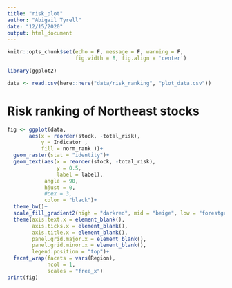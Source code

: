 ```yaml
---
title: "risk_plot"
author: "Abigail Tyrell"
date: "12/15/2020"
output: html_document
---
```


```r
knitr::opts_chunk$set(echo = F, message = F, warning = F, 
                      fig.width = 8, fig.align = 'center')

library(ggplot2)

data <- read.csv(here::here("data/risk_ranking", "plot_data.csv"))
```

# Risk ranking of Northeast stocks
```r
fig <- ggplot(data,
       aes(x = reorder(stock, -total_risk),
           y = Indicator ,
           fill = norm_rank ))+
  geom_raster(stat = "identity")+
  geom_text(aes(x = reorder(stock, -total_risk),
                y = 0.5,
                label = label),
            angle = 90,
            hjust = 0,
            #cex = 3,
            color = "black")+
  theme_bw()+
  scale_fill_gradient2(high = "darkred", mid = "beige", low = "forestgreen", midpoint = 0.5)+
  theme(axis.text.x = element_blank(),
        axis.ticks.x = element_blank(),
        axis.title.x = element_blank(),
        panel.grid.major.x = element_blank(),
        panel.grid.minor.x = element_blank(),
        legend.position = "top")+
  facet_wrap(facets = vars(Region),
             ncol = 1,
             scales = "free_x")
print(fig)
```
